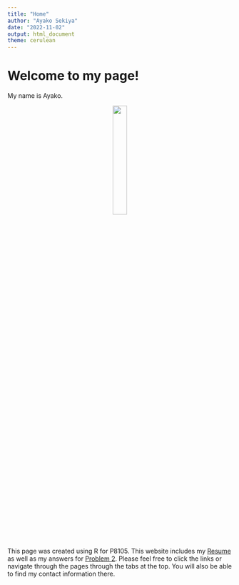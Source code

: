 ```yaml
---
title: "Home"
author: "Ayako Sekiya"
date: "2022-11-02"
output: html_document
theme: cerulean
---
```


# Welcome to my page!

My name is Ayako. 

<center>
<img src="images/Screenshot_2.jpg" style="width:25%">
</center>


This page was created using R for P8105. This website includes my [Resume](resume.html) as well as my answers for [Problem 2](plotly.html). Please feel free to click the links or navigate through the pages through the tabs at the top. You will also be able to find my contact information there. 
